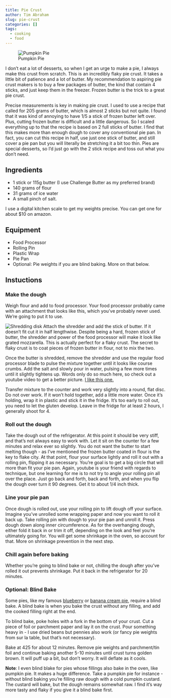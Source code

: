 ```yaml
---
title: Pie Crust
author: Tim Abraham
slug: pie-crust
categories: []
tags:
  - cooking
  - food
---
```


![Pumpkin Pie](img/crust.png)

I don't eat a lot of desserts, so when I get an urge to make a pie, I always make this crust from scratch. This is an incredibly flaky pie crust. It takes a little bit of patience and a lot of butter. My recommendation to aspiring pie crust makers is to buy a few packages of butter, the kind that contain 4 sticks, and just keep them in the freezer. Frozen butter is the trick to a great pie crust.


Precise measurements is key in making pie crust. I used to use a recipe that called for 205 grams of butter, which is almost 2 sticks but not quite. I found that it was kind of annoying to have 1/5 a stick of frozen butter left over. Plus, cutting frozen butter is difficult and a little dangerous. So I scaled everything up to that the recipe is based on 2 full sticks of butter. I find that this makes more than enough dough to cover any conventional pie pan. In fact, you can cut this recipe in half, use just one stick of butter, and still cover a pie pan but you will literally be stretching it a bit too thin. Pies are special desserts, so I'd just go with the 2 stick recipe and toss out what you don't need. 

## Ingredients

* 1 stick or 115g butter (I use Challenge Butter as my preferred brand)
* 140 grams of flour
* 31 grams of ice water
* A small pinch of salt.

I use a digital kitchen scale to get my weights precise. You can get one for about $10 on amazon.

## Equipment

* Food Processor
* Rolling Pin
* Plastic Wrap
* Pie Pan
* Optional: Pie weights if you are blind baking. More on that below.

## Instuctions

### Make the dough

Weigh flour and add to food processor. Your food processor probably came with an attachment that looks like this, which you've probably never used. We're going to put it to use.

![Shredding disk](img/grater.jpg)
Attach the shredder and add the stick of butter. If it doesn't fit cut it in half lengthwise. Despite being a hard, frozen stick of butter, the shredder and power of the food processor will make it look like grated mozzarella. This is actually perfect for a flaky crust. The secret to flaky crust is to coat pieces of frozen butter in flour, not to mix the two. 

Once the butter is shredded, remove the shredder and use the regular food processor blade to pulse the mixture together until it looks like course crumbs. Add the salt and slowly pour in water, pulsing a few more times until it slightly tightens up. Words only do so much here, so check out a youtube video to get a better picture. [I like this one.](https://www.youtube.com/watch?v=qO-NJVJlq0c&t)

Transfer mixture to the counter and work very slightly into a round, flat disc. Do not over work. If it won't hold together, add a little more water. Once it's holding, wrap it in plastic and stick it in the fridge. It's too early to roll out, you need to let the gluten develop. Leave in the fridge for at least 2 hours, I generally shoot for 4.

### Roll out the dough

Take the dough out of the refrigerator. At this point it should be very stiff, and that's not always easy to work with. Let it sit on the counter for a few minutes and relax ever so slightly. You do not want the butter to start melting though - as I've mentioned the frozen butter coated in flour is the key to flake city. At that point, flour your surface lightly and roll it out with a rolling pin, flipping it as necessary. You're goal is to get a big circle that will more than fit your pie pan. Again, youtube is your friend with regards to technique, but one learning for me is to not try to angle your rolling pin all over the place. Just go back and forth, back and forth, and when you flip the dough over turn it 90 degrees. Get it to about 1/4 inch thick.

### Line your pie pan

Once dough is rolled out, use your rolling pin to lift dough off your surface. Imagine you've unrolled some wrapping paper and now you want to roll it back up. Take rolling pin with dough to your pie pan and unroll it. Press dough down along inner circumference. As for the overhanging dough, either fold it back in or trim it off, depending on the look and feel you're ultimately going for. You will get some shrinkage in the oven, so account for that. More on shrinkage prevention in the next step.

### Chill again before baking

Whether you're going to blind bake or not, chilling the dough after you've rolled it out prevents shrinkage. Put it back in the refrigerator for 20 minutes. 

### Optional: Blind Bake

Some pies, like my famous [blueberry](https://www.timabe.me/recipes/blueberry-pie) or [banana cream pie](https://www.timabe.me/recipes/banana-cream-pie), require a blind bake. A blind bake is when you bake the crust without any filling, and add the cooked filling right at the end.

To blind bake, poke holes with a fork in the bottom of your crust. Cut a piece of foil or parchment paper and lay it on the crust. Pour something heavy in - I use dried beans but pennies also work (or fancy pie weights from sur la table, but that's not necessary).

Bake at 425 for about 12 minutes. Remove pie weights and parchment/tin foil and continue baking another 5-10 minutes until crust turns golden brown. It will puff up a bit, but don't worry. It will deflate as it cools.

**Note**: I even blind blake for pies whose fillings also bake in the oven, like pumpkin pie. It makes a huge difference. Take a pumpkin pie for instance - without blind baking you're filling raw dough with a cold pumpkin custard. The custard will bake, but the dough remains somewhat raw. I find it's way more tasty and flaky if you give it a blind bake first.